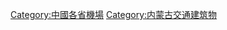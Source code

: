 {{Catnav|頁面分類|各種主題的頁面分類|依中国各省来作的分类|中國各省交通|內蒙古交通}}

[[Category:中國各省機場|Category:中國各省機場]]
[[Category:内蒙古交通建筑物|Category:内蒙古交通建筑物]]